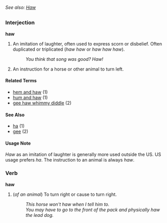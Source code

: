 ''See also: [[Haw]]''
=={{en}}==

===Interjection===
'''haw'''

# An imitation of laughter, often used to express scorn or disbelief.  Often duplicated or triplicated (''haw haw'' or ''haw haw haw'').
#: ''You think that song was good?  Haw!''
# An instruction for a horse or other animal to turn left.

====Related Terms====
*[[hem and haw]] (1)
*[[hum and haw]] (1)
*[[gee haw whimmy diddle]] (2)

====See Also====
*[[ha]] (1)
*[[gee]] (2)

====Usage Note====
''Haw'' as an imitation of laughter is generally more used outside the US.  US usage prefers ''ha''.  The instruction to an animal is always ''haw''.

===Verb===
'''haw'''

# (''of an animal'') To turn right or cause to turn right.
#: ''This horse won't haw when I tell him to.''
#: ''You may have to go to the front of the pack and physically haw the lead dog.''